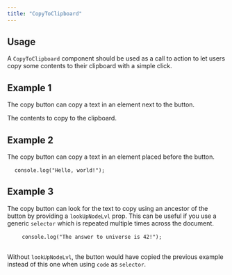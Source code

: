 ```yaml
---
title: "CopyToClipboard"
---
```



## Usage

A <code>CopyToClipboard</code> component should be used as a call to action to let users copy some contents to their clipboard with a simple click.

## Example 1

The copy button can copy a text in an element next to the button.

<div id="example1">
  <CopyToClipboard
    feedback="Copied!"
    label="Copy example 1"
    selector="#example1 > div"
  />
  <div>The contents to copy to the clipboard.</div>
</div>

## Example 2

The copy button can copy a text in an element placed before the button.

<pre id="example2">
  <code>console.log("Hello, world!");</code>
</pre>
<CopyToClipboard
  feedback="Code copied!"
  label="Copy code in example 2"
  selector="pre > code"
/>

## Example 3

The copy button can look for the text to copy using an ancestor of the button by providing a <code>lookUpNodeLvl</code> prop. This can be useful if you use a generic <code>selector</code> which is repeated multiple times across the document.

<div>
  <div>
    <div>
      <CopyToClipboard
        feedback="Answer copied!"
        label="Copy code in example 3"
        lookUpNodeLvl={3}
        selector="code"
      />
    </div>
  </div>
  <pre>
    <code>console.log("The answer to universe is 42!");</code>
  </pre>
</div>

Without <code>lookUpNodeLvl</code>, the button would have copied the previous example instead of this one when using <code>code</code> as <code>selector</code>.
